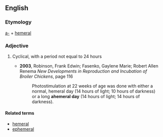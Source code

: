 ==English==
===Etymology===
[[a-]] + [[hemeral]]
===Adjective===
{{en-adj}}
# {{biology}} Cyclical, with a period not equal to 24 hours
#*'''2003''', Robinson, Frank Edwin; Fasenko, Gaylene Marie; Robert Allen Renema ''New Developments in Reproduction and Incubation of Broiler Chickens'', page 116
#*:Photostimulation at 22 weeks of age was done with either a normal, hemeral day (14 hours of light; 10 hours of darkness) or a long '''ahemeral day''' (14 hours of light; 14 hours of darkness).

====Related terms====
*[[hemeral]]
*[[ephemeral]]